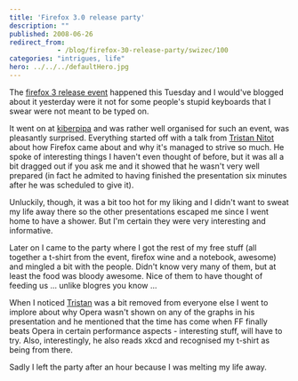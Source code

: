 ```yaml
---
title: 'Firefox 3.0 release party'
description: ""
published: 2008-06-26
redirect_from: 
            - /blog/firefox-30-release-party/swizec/100
categories: "intrigues, life"
hero: ../../../defaultHero.jpg
---
```

The [firefox 3 release event](http://www.kiberpipa.org/firefox/ "Firefox release event") happened this Tuesday and I would&#x27;ve blogged about it yesterday were it not for some people&#x27;s stupid keyboards that I swear were not meant to be typed on.  
  
It went on at [kiberpipa](http://www.kiberpipa.org/ "Kiberpipa") and was rather well organised for such an event, was pleasantly surprised. Everything started off with a talk from [Tristan Nitot](http://standblog.org/blog/) about how Firefox came about and why it&#x27;s managed to strive so much. He spoke of interesting things I haven&#x27;t even thought of before, but it was all a bit dragged out if you ask me and it showed that he wasn&#x27;t very well prepared (in fact he admited to having finished the presentation six minutes after he was scheduled to give it).  
  
Unluckily, though, it was a bit too hot for my liking and I didn&#x27;t want to sweat my life away there so the other presentations escaped me since I went home to have a shower. But I&#x27;m certain they were very interesting and informative.  
  
Later on I came to the party where I got the rest of my free stuff (all together a t-shirt from the event, firefox wine and a notebook, awesome) and mingled a bit with the people. Didn&#x27;t know very many of them, but at least the food was bloody awesome. Nice of them to have thought of feeding us ... unlike blogres you know ...  
  
When I noticed [Tristan](http://standblog.org/blog/) was a bit removed from everyone else I went to implore about why Opera wasn&#x27;t shown on any of the graphs in his presentation and he mentioned that the time has come when FF finally beats Opera in certain performance aspects - interesting stuff, will have to try. Also, interestingly, he also reads xkcd and recognised my t-shirt as being from there.  
  
Sadly I left the party after an hour because I was melting my life away.
